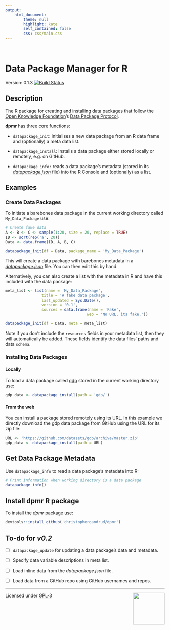 ```yaml
---
output:
    html_document:
        theme: null
        highlight: kate
        self_contained: false
        css: css/main.css
---
```


<div class="dpmr-logo"></div>

<br>

Data Package Manager for R
====

Version: 0.1.3 [![Build Status](https://travis-ci.org/christophergandrud/dpmr.svg?branch=master)](https://travis-ci.org/christophergandrud/dpmr)

## Description

The R package for creating and installing data packages that follow the
[Open Knowledge Foundation](https://okfn.org/)'s
[Data Package Protocol](http://dataprotocols.org/data-packages/).

**dpmr** has three core functions:

- `datapackage_init`: initialises a new data package from an R data frame and
(optionally) a meta data list.

- `datapackage_install`: installs a data package either stored locally or
remotely, e.g. on GitHub.

- `datapackage_info:` reads a data package's metadata (stored in its
*[datapackage.json](http://dataprotocols.org/data-packages/)*
file) into the R Console and (optionally) as a list.

## Examples

### Create Data Packages

To initiate a barebones data package in the current working directory called
`My_Data_Package` use:

```r
# Create fake data
A <- B <- C <- sample(1:20, size = 20, replace = TRUE)
ID <- sort(rep('a', 20))
Data <- data.frame(ID, A, B, C)

datapackage_init(df = Data, package_name = 'My_Data_Package')
```

This will create a data package with barebones metadata in a
*[datapackage.json](http://dataprotocols.org/data-packages/)*
file. You can then edit this by hand.

Alternatively, you can also create a list with the metadata in R and have this
included with the data package:

```r
meta_list <- list(name = 'My_Data_Package',
                title = 'A fake data package',
                last_updated = Sys.Date(),
                version = '0.1',
                sources = data.frame(name = 'Fake',
                                    web = 'No URL, its fake.'))

datapackage_init(df = Data, meta = meta_list)
```

Note if you don't include the `resources` fields in your metadata list, then they will automatically be added. These fields identify
the data files' paths and data `schema`.

### Installing Data Packages

#### Locally
To load a data package called [gdp](https://github.com/datasets/gdp) stored in
the current working directory use:

```r
gdp_data <- datapackage_install(path = 'gdp/')
```

#### From the web

You can install a package stored remotely using its URL. In this example
we directly download the gdp data package from GitHub using the URL for its
zip file:

```r
URL <- 'https://github.com/datasets/gdp/archive/master.zip'
gdp_data <- datapackage_install(path = URL)
```

## Get Data Package Metadata

Use `datapackage_info` to read a data package's metadata into R:

```r
# Print information when working directory is a data package
datapackage_info()
```

## Install dpmr R package

To install the *dpmr* package use:

```r
devtools::install_github('christophergandrud/dpmr')
```

## To-do for *v0.2*

- [ ] `datapackage_update` for updating a data package's data and metadata.

- [ ] Specify data variable descriptions in meta list.

- [ ] Load inline data from the *datapackage.json* file.

- [ ] Load data from a GitHub repo using GitHub usernames and repos.

---

[<img src="http://media.tumblr.com/023c285c14ef01953d3b67ffe789004d/tumblr_inline_mor1uu2OOZ1qz4rgp.png" height = "100" align="right" />](http://nadrosia.tumblr.com/post/53520500877/made-in-berlin-badge-update)

Licensed under
[GPL-3](LICENSE.md)
